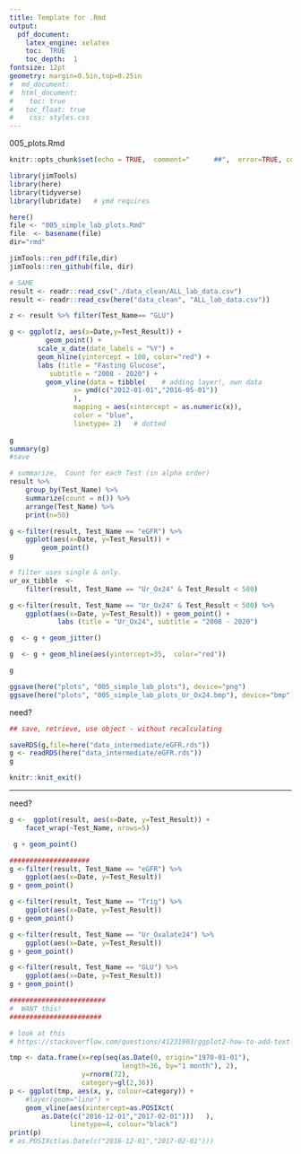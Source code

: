 ```yaml
---
title: Template for .Rmd
output: 
  pdf_document:
    latex_engine: xelatex
    toc:  TRUE
    toc_depth:  1
fontsize: 12pt
geometry: margin=0.5in,top=0.25in
#  md_document:
#  html_document:
#    toc: true
#  	toc_float: true
#    css: styles.css
---
```



005_plots.Rmd

```r
knitr::opts_chunk$set(echo = TRUE,  comment="      ##",  error=TRUE, collapse=TRUE)
```

```r
library(jimTools)
library(here)
library(tidyverse)
library(lubridate)   # ymd requires
```

```r
here()
file <- "005_simple_lab_plots.Rmd"
file  <- basename(file)
dir="rmd"

jimTools::ren_pdf(file,dir)
jimTools::ren_github(file, dir)
```
```r
# SAME	
result <- readr::read_csv("./data_clean/ALL_lab_data.csv")
result <- readr::read_csv(here("data_clean", "ALL_lab_data.csv"))
```

```r
z <- result %>% filter(Test_Name== "GLU")

g <- ggplot(z, aes(x=Date,y=Test_Result)) +
	     geom_point() +
       scale_x_date(date_labels = "%Y") +
       geom_hline(yintercept = 100, color="red") +
       labs (title = "Fasting Glucose",
          subtitle = "2008 - 2020") +
	     geom_vline(data = tibble(    # adding layer!, own data
				x= ymd(c("2012-01-01","2016-05-01"))
				),
				mapping = aes(xintercept = as.numeric(x)),
				color = "blue",
				linetype= 2)   # dotted
            
g
summary(g)
#save 

```
```r
# summarize,  Count for each Test (in alpha order)
result %>% 
	group_by(Test_Name) %>% 
	summarize(count = n()) %>% 
	arrange(Test_Name) %>% 
	print(n=50)
```

```r
g <-filter(result, Test_Name == "eGFR") %>% 
    ggplot(aes(x=Date, y=Test_Result)) +
		geom_point()
g
```
```r
# filter uses single & only.
ur_ox_tibble  <- 
	filter(result, Test_Name == "Ur_Ox24" & Test_Result < 500)

g <-filter(result, Test_Name == "Ur_Ox24" & Test_Result < 500) %>% 
    ggplot(aes(x=Date, y=Test_Result)) + geom_point() +
    		labs (title = "Ur_Ox24", subtitle = "2008 - 2020") 

g  <- g + geom_jitter()

g  <- g + geom_hline(aes(yintercept=35,  color="red"))

g 

ggsave(here("plots", "005_simple_lab_plots"), device="png")
ggsave(here("plots", "005_simple_lab_plots_Ur_Ox24.bmp"), device="bmp")

```
need?
```r
## save, retrieve, use object - without recalculating

saveRDS(g,file=here("data_intermediate/eGFR.rds"))
g <- readRDS(here("data_intermediate/eGFR.rds"))
g
```


```r
knitr::knit_exit()
```

***



need?
```r

g <-  ggplot(result, aes(x=Date, y=Test_Result)) +
    facet_wrap(~Test_Name, nrows=5)

 g + geom_point()

####################
g <-filter(result, Test_Name == "eGFR") %>% 
    ggplot(aes(x=Date, y=Test_Result))
g + geom_point()

g <-filter(result, Test_Name == "Trig") %>% 
    ggplot(aes(x=Date, y=Test_Result))
g + geom_point()

g <-filter(result, Test_Name == "Ur_Oxalate24") %>% 
    ggplot(aes(x=Date, y=Test_Result))
g + geom_point()

g <-filter(result, Test_Name == "GLU") %>% 
    ggplot(aes(x=Date, y=Test_Result))
g + geom_point()

########################
#  WANT this!
#######################

# look at this
# https://stackoverflow.com/questions/41231903/ggplot2-how-to-add-text-to-multiple-vertical-lines-geom-vlines-on-a-time-x-ax?noredirect=1&lq=1

tmp <- data.frame(x=rep(seq(as.Date(0, origin="1970-01-01"),
							length=36, by="1 month"), 2),
				  y=rnorm(72),
				  category=gl(2,36))
p <- ggplot(tmp, aes(x, y, colour=category)) +
	#layer(geom="line") +
	geom_vline(aes(xintercept=as.POSIXct(
		as.Date(c("2016-12-01","2017-02-01")))   ),
			   linetype=4, colour="black")
print(p)
# as.POSIXct(as.Date(c("2016-12-01","2017-02-01")))


```


